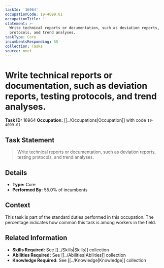 ```yaml
---
taskId: '16964'
occupationCode: 19-4099.01
occupationTitle: ''
statement: >-
  Write technical reports or documentation, such as deviation reports, testing
  protocols, and trend analyses.
taskType: Core
incumbentsResponding: 55
collection: Tasks
source: onet
---
```

# Write technical reports or documentation, such as deviation reports, testing protocols, and trend analyses.

**Task ID:** 16964
**Occupation:** [[../Occupations|Occupation]] with code `19-4099.01`

## Task Statement

> Write technical reports or documentation, such as deviation reports, testing protocols, and trend analyses.

## Details

- **Type:** Core
- **Performed By:** 55.0% of incumbents

## Context

This task is part of the standard duties performed in this occupation. The percentage indicates how common this task is among workers in the field.

## Related Information

- **Skills Required:** See [[../Skills|Skills]] collection
- **Abilities Required:** See [[../Abilities|Abilities]] collection
- **Knowledge Required:** See [[../Knowledge|Knowledge]] collection
